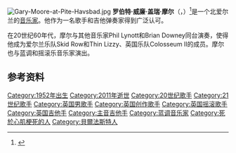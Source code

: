 [[File:Gary-Moore-at-Pite-Havsbad.jpg|thumb]]
'''罗伯特·威廉·盖瑞·摩尔'''（{{lang-en|Robert William Gary Moore}}，{{bd|1952年||2011年}}）<ref>{{cite web |url=http://www.mirror.co.uk/celebs/news/2011/02/07/gary-moore-1952-2011-10-things-you-need-to-know-about-the-thin-lizzy-guitarist-115875-22905904/ |title=Mirror.co.uk |publisher=Mirror.co.uk |date= |accessdate=5 April 2011 |archive-date=2012-02-06 |archive-url=https://web.archive.org/web/20120206054059/http://www.mirror.co.uk/celebs/news/2011/02/07/gary-moore-1952-2011-10-things-you-need-to-know-about-the-thin-lizzy-guitarist-115875-22905904/ |dead-url=no }}</ref>是一个北爱尔兰的[[音乐家|音乐家]]。他作为一名歌手和吉他弹奏家得到广泛认可。

在20世纪60年代，摩尔与其他音乐家Phil Lynott和Brian Downey同台演奏，使得他成为爱尔兰乐队Skid Row和Thin Lizzy、英国乐队Colosseum II的成员。摩尔也与蓝调和摇滚乐音乐家演出。

==参考资料==
{{Reflist}}

{{DEFAULTSORT:Moore, Gary}}
[[Category:1952年出生|Category:1952年出生]]
[[Category:2011年逝世|Category:2011年逝世]]
[[Category:20世纪歌手|Category:20世纪歌手]]
[[Category:21世纪歌手|Category:21世纪歌手]]
[[Category:英国男歌手|Category:英国男歌手]]
[[Category:英国创作歌手|Category:英国创作歌手]]
[[Category:英国摇滚歌手|Category:英国摇滚歌手]]
[[Category:英国吉他手|Category:英国吉他手]]
[[Category:主音吉他手|Category:主音吉他手]]
[[Category:蓝调音乐家|Category:蓝调音乐家]]
[[Category:死於心肌梗死的人|Category:死於心肌梗死的人]]
[[Category:貝爾法斯特人|Category:貝爾法斯特人]]